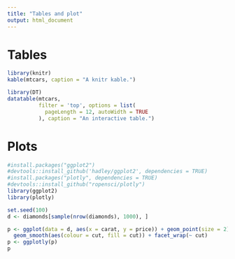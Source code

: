 ```yaml
---
title: "Tables and plot"
output: html_document
---
```


# Tables

```r
library(knitr)
kable(mtcars, caption = "A knitr kable.")
```

```r
library(DT)
datatable(mtcars,
          filter = 'top', options = list(
            pageLength = 12, autoWidth = TRUE
          ), caption = "An interactive table.")
```

# Plots

```r
#install.packages("ggplot2")
#devtools::install_github('hadley/ggplot2', dependencies = TRUE)
#install.packages("plotly", dependencies = TRUE)
#devtools::install_github("ropensci/plotly")
library(ggplot2)
library(plotly)

set.seed(100)
d <- diamonds[sample(nrow(diamonds), 1000), ]

p <- ggplot(data = d, aes(x = carat, y = price)) + geom_point(size = 2) +
  geom_smooth(aes(colour = cut, fill = cut)) + facet_wrap(~ cut)
p <- ggplotly(p)
p

```

